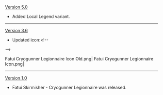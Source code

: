 {{Change History/Header}}
[[Version 5.0]]
*Added Local Legend variant.
----
[[Version 3.6]]
* Updated icon:<!--
--><gallery>
Fatui Cryogunner Legionnaire Icon Old.png|{{Color|Old}}
Fatui Cryogunner Legionnaire Icon.png|{{Color|New}}
</gallery>
----
[[Version 1.0]]
* Fatui Skirmisher - Cryogunner Legionnaire was released.